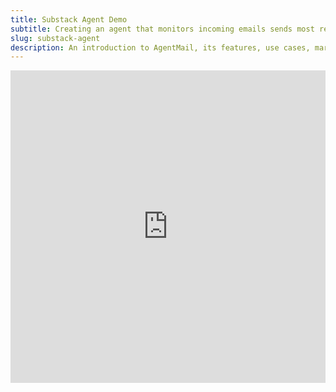```yaml
---
title: Substack Agent Demo
subtitle: Creating an agent that monitors incoming emails sends most relevant Substack content to user
slug: substack-agent
description: An introduction to AgentMail, its features, use cases, market potential, and the team behind it.
---
```


<iframe
  width="100%"
  height="500"
  src="https://www.youtube.com/embed/Hi01zDIxE2M"
  title="Substack Agent Demo"
  frameBorder="0"
  allow="accelerometer; autoplay; clipboard-write; encrypted-media; gyroscope; picture-in-picture"
  allowFullScreen
/>
